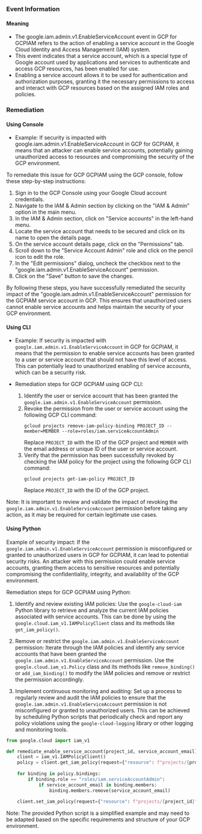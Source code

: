
### Event Information

#### Meaning

- The google.iam.admin.v1.EnableServiceAccount event in GCP for GCPIAM refers to the action of enabling a service account in the Google Cloud Identity and Access Management (IAM) system.
- This event indicates that a service account, which is a special type of Google account used by applications and services to authenticate and access GCP resources, has been enabled for use.
- Enabling a service account allows it to be used for authentication and authorization purposes, granting it the necessary permissions to access and interact with GCP resources based on the assigned IAM roles and policies.

### Remediation

#### Using Console

- Example: If security is impacted with google.iam.admin.v1.EnableServiceAccount in GCP for GCPIAM, it means that an attacker can enable service accounts, potentially gaining unauthorized access to resources and compromising the security of the GCP environment.

To remediate this issue for GCP GCPIAM using the GCP console, follow these step-by-step instructions:

1. Sign in to the GCP Console using your Google Cloud account credentials.
2. Navigate to the IAM & Admin section by clicking on the "IAM & Admin" option in the main menu.
3. In the IAM & Admin section, click on "Service accounts" in the left-hand menu.
4. Locate the service account that needs to be secured and click on its name to open the details page.
5. On the service account details page, click on the "Permissions" tab.
6. Scroll down to the "Service Account Admin" role and click on the pencil icon to edit the role.
7. In the "Edit permissions" dialog, uncheck the checkbox next to the "google.iam.admin.v1.EnableServiceAccount" permission.
8. Click on the "Save" button to save the changes.

By following these steps, you have successfully remediated the security impact of the "google.iam.admin.v1.EnableServiceAccount" permission for the GCPIAM service account in GCP. This ensures that unauthorized users cannot enable service accounts and helps maintain the security of your GCP environment.

#### Using CLI

- Example: If security is impacted with `google.iam.admin.v1.EnableServiceAccount` in GCP for GCPIAM, it means that the permission to enable service accounts has been granted to a user or service account that should not have this level of access. This can potentially lead to unauthorized enabling of service accounts, which can be a security risk.

- Remediation steps for GCP GCPIAM using GCP CLI:
  1. Identify the user or service account that has been granted the `google.iam.admin.v1.EnableServiceAccount` permission.
  2. Revoke the permission from the user or service account using the following GCP CLI command:
     ```
     gcloud projects remove-iam-policy-binding PROJECT_ID --member=MEMBER --role=roles/iam.serviceAccountAdmin
     ```
     Replace `PROJECT_ID` with the ID of the GCP project and `MEMBER` with the email address or unique ID of the user or service account.
  3. Verify that the permission has been successfully revoked by checking the IAM policy for the project using the following GCP CLI command:
     ```
     gcloud projects get-iam-policy PROJECT_ID
     ```
     Replace `PROJECT_ID` with the ID of the GCP project.

Note: It is important to review and validate the impact of revoking the `google.iam.admin.v1.EnableServiceAccount` permission before taking any action, as it may be required for certain legitimate use cases.

#### Using Python

Example of security impact: If the `google.iam.admin.v1.EnableServiceAccount` permission is misconfigured or granted to unauthorized users in GCP for GCPIAM, it can lead to potential security risks. An attacker with this permission could enable service accounts, granting them access to sensitive resources and potentially compromising the confidentiality, integrity, and availability of the GCP environment.

Remediation steps for GCP GCPIAM using Python:

1. Identify and review existing IAM policies: Use the `google-cloud-iam` Python library to retrieve and analyze the current IAM policies associated with service accounts. This can be done by using the `google.cloud.iam_v1.IAMPolicyClient` class and its methods like `get_iam_policy()`.

2. Remove or restrict the `google.iam.admin.v1.EnableServiceAccount` permission: Iterate through the IAM policies and identify any service accounts that have been granted the `google.iam.admin.v1.EnableServiceAccount` permission. Use the `google.cloud.iam_v1.Policy` class and its methods like `remove_binding()` or `add_iam_binding()` to modify the IAM policies and remove or restrict the permission accordingly.

3. Implement continuous monitoring and auditing: Set up a process to regularly review and audit the IAM policies to ensure that the `google.iam.admin.v1.EnableServiceAccount` permission is not misconfigured or granted to unauthorized users. This can be achieved by scheduling Python scripts that periodically check and report any policy violations using the `google-cloud-logging` library or other logging and monitoring tools.

```python
from google.cloud import iam_v1

def remediate_enable_service_account(project_id, service_account_email):
    client = iam_v1.IAMPolicyClient()
    policy = client.get_iam_policy(request={"resource": f"projects/{project_id}"})
    
    for binding in policy.bindings:
        if binding.role == "roles/iam.serviceAccountAdmin":
            if service_account_email in binding.members:
                binding.members.remove(service_account_email)
    
    client.set_iam_policy(request={"resource": f"projects/{project_id}", "policy": policy})
```

Note: The provided Python script is a simplified example and may need to be adapted based on the specific requirements and structure of your GCP environment.

